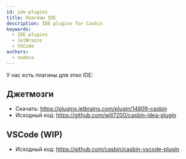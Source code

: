 ```yaml
---
id: ide-plugins
title: Плагины IDE
description: IDE plugins for Casbin
keywords:
  - IDE plugins
  - JetBrains
  - VSCode
authors:
  - nodece
---
```


У нас есть плагины для этих IDE:

## Джетмозги

- Скачать: https://plugins.jetbrains.com/plugin/14809-casbin
- Исходный код: https://github.com/will7200/casbin-idea-plugin

## VSCode (WIP)

- Исходный код: https://github.com/casbin/casbin-vscode-plugin 
